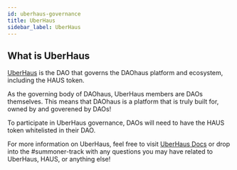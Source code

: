 ```yaml
---
id: uberhaus-governance
title: UberHaus 
sidebar_label: UberHaus
---
```


## What is UberHaus

[UberHaus](https://uberhaus.club/docs/welcome) is the DAO that governs the DAOhaus platform and ecosystem, including the HAUS token.

As the governing body of DAOhaus, UberHaus members are DAOs themselves. This means that DAOhaus is a platform that is truly built for, owned by and goverened by DAOs! 

To participate in UberHaus governance, DAOs will need to have the HAUS token whitelisted in their DAO.

For more information on UberHaus, feel free to visit [UberHaus Docs](https://uberhaus.club/docs/proposal-flow) or drop into the #summoner-track with any questions you may have related to UberHaus, HAUS, or anything else!
